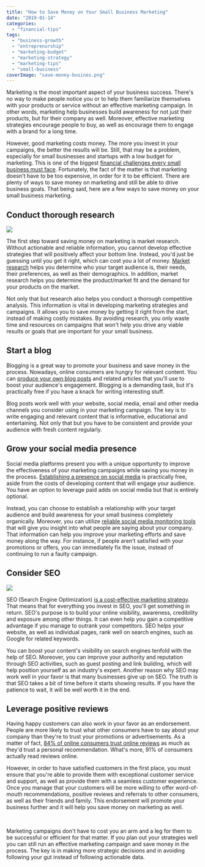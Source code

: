 ```yaml
---
title: "How to Save Money on Your Small Business Marketing"
date: "2019-01-14"
categories: 
  - "financial-tips"
tags: 
  - "business-growth"
  - "entreprenurship"
  - "marketing-budget"
  - "marketing-strategy"
  - "marketing-tips"
  - "small-business"
coverImage: "save-money-busines.png"
---
```


Marketing is the most important aspect of your business success. There's no way to make people notice you or to help them familiarize themselves with your products or service without an effective marketing campaign. In other words, marketing help businesses build awareness for not just their products, but for their company as well. Moreover, effective marketing strategies encourage people to buy, as well as encourage them to engage with a brand for a long time.

However, good marketing costs money. The more you invest in your campaigns, the better the results will be. Still, that may be a problem, especially for small businesses and startups with a low budget for marketing. This is one of the biggest [financial challenges every small business must face](https://moneycoach-app.com/7-biggest-financial-challenges-for-smbs/). Fortunately, the fact of the matter is that marketing doesn't have to be too expensive, in order for it to be efficient. There are plenty of ways to save money on marketing and still be able to drive business goals. That being said, here are a few ways to save money on your small business marketing.

## **Conduct thorough research**

![](images/1rEpILK.jpg)

The first step toward saving money on marketing is market research. Without actionable and reliable information, you cannot develop effective strategies that will positively affect your bottom line. Instead, you'd just be guessing until you get it right, which can cost you a lot of money. [Market research](https://www.entrepreneur.com/encyclopedia/market-research) helps you determine who your target audience is, their needs, their preferences, as well as their demographics. In addition, market research helps you determine the product/market fit and the demand for your products on the market.

Not only that but research also helps you conduct a thorough competitive analysis. This information is vital in developing marketing strategies and campaigns. It allows you to save money by getting it right from the start, instead of making costly mistakes. By avoiding research, you only waste time and resources on campaigns that won't help you drive any viable results or goals that are important for your small business.

## **Start a blog**

Blogging is a great way to promote your business and save money in the process. Nowadays, online consumers are hungry for relevant content. You can [produce your own blog posts](https://www.thebalancesmb.com/effective-blogging-for-home-businesses-1794216) and related articles that you'll use to boost your audience's engagement. Blogging is a demanding task, but it's practically free if you have a knack for writing interesting stuff.

Blog posts work well with your website, social media, email and other media channels you consider using in your marketing campaign. The key is to write engaging and relevant content that is informative, educational and entertaining. Not only that but you have to be consistent and provide your audience with fresh content regularly.

## **Grow your social media presence**

Social media platforms present you with a unique opportunity to improve the effectiveness of your marketing campaigns while saving you money in the process. [Establishing a presence on social media](https://www.succeedinginsmallbusiness.com/5-ways-to-use-social-media-to-grow-your-small-business/) is practically free, aside from the costs of developing content that will engage your audience. You have an option to leverage paid adds on social media but that is entirely optional.

Instead, you can choose to establish a relationship with your target audience and build awareness for your small business completely organically. Moreover, you can utilize [reliable social media monitoring tools](https://www.isentia.com/new-zealand/mediaportal/applications/media-monitoring) that will give you insight into what people are saying about your company. That information can help you improve your marketing efforts and save money along the way. For instance, if people aren't satisfied with your promotions or offers, you can immediately fix the issue, instead of continuing to run a faulty campaign.

## **Consider SEO**

![](images/mBzKXtr.jpg)

SEO (Search Engine Optimization) [is a cost-effective marketing strategy](https://www.forbes.com/sites/forbesagencycouncil/2017/01/24/affordable-seo-five-ways-to-cut-costs-and-get-traffic/#187c40767505). That means that for everything you invest in SEO, you'll get something in return. SEO's purpose is to build your online visibility, awareness, credibility and exposure among other things. It can even help you gain a competitive advantage if you manage to outrank your competitors. SEO helps your website, as well as individual pages, rank well on search engines, such as Google for related keywords.

You can boost your content's visibility on search engines tenfold with the help of SEO. Moreover, you can improve your authority and reputation through SEO activities, such as guest posting and link building, which will help position yourself as an industry's expert. Another reason why SEO may work well in your favor is that many businesses give up on SEO. The truth is that SEO takes a bit of time before it starts showing results. If you have the patience to wait, it will be well worth it in the end.

## **Leverage positive reviews**

Having happy customers can also work in your favor as an endorsement. People are more likely to trust what other consumers have to say about your company than they're to trust your promotions or advertisements. As a matter of fact, [84% of online consumers trust online reviews](https://www.inc.com/craig-bloem/84-percent-of-people-trust-online-reviews-as-much-.html) as much as they'd trust a personal recommendation. What's more, 91% of consumers actually read reviews online.

However, in order to have satisfied customers in the first place, you must ensure that you're able to provide them with exceptional customer service and support, as well as provide them with a seamless customer experience. Once you manage that your customers will be more willing to offer word-of-mouth recommendations, positive reviews and referrals to other consumers, as well as their friends and family. This endorsement will promote your business further and it will help you save money on marketing as well.

 

Marketing campaigns don't have to cost you an arm and a leg for them to be successful or efficient for that matter. If you plan out your strategies well you can still run an effective marketing campaign and save money in the process. The key is in making more strategic decisions and in avoiding following your gut instead of following actionable data.
